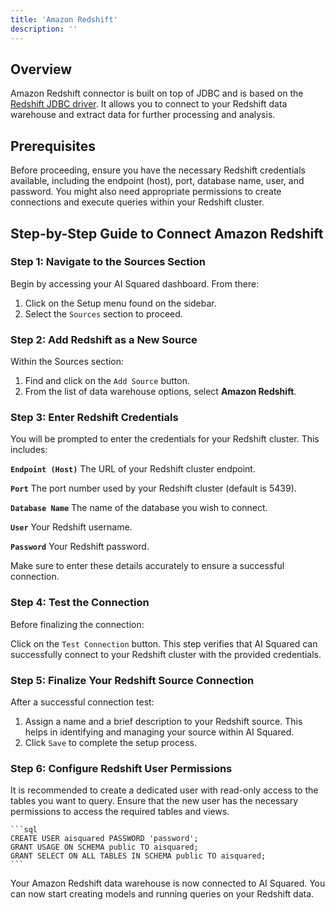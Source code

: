 ```yaml
---
title: 'Amazon Redshift'
description: ''
---
```


## Overview

Amazon Redshift connector is built on top of JDBC and is based on the [Redshift JDBC driver](https://docs.aws.amazon.com/redshift/latest/mgmt/configure-jdbc-connection.html). It allows you to connect to your Redshift data warehouse and extract data for further processing and analysis.

## Prerequisites

Before proceeding, ensure you have the necessary Redshift credentials available, including the endpoint (host), port, database name, user, and password. You might also need appropriate permissions to create connections and execute queries within your Redshift cluster.

## Step-by-Step Guide to Connect Amazon Redshift

### Step 1: Navigate to the Sources Section

Begin by accessing your AI Squared dashboard. From there:

1. Click on the Setup menu found on the sidebar.
2. Select the `Sources` section to proceed.

### Step 2: Add Redshift as a New Source

Within the Sources section:

1. Find and click on the `Add Source` button.
2. From the list of data warehouse options, select **Amazon Redshift**.

### Step 3: Enter Redshift Credentials

You will be prompted to enter the credentials for your Redshift cluster. This includes:

**`Endpoint (Host)`** The URL of your Redshift cluster endpoint.

**`Port`** The port number used by your Redshift cluster (default is 5439).

**`Database Name`** The name of the database you wish to connect.

**`User`** Your Redshift username.

**`Password`** Your Redshift password.

<Warning>Make sure to enter these details accurately to ensure a successful connection.</Warning>

### Step 4: Test the Connection

Before finalizing the connection:

Click on the `Test Connection` button. This step verifies that AI Squared can successfully connect to your Redshift cluster with the provided credentials.

### Step 5: Finalize Your Redshift Source Connection

After a successful connection test:

1. Assign a name and a brief description to your Redshift source. This helps in identifying and managing your source within AI Squared.
2. Click `Save` to complete the setup process.

### Step 6: Configure Redshift User Permissions

<Note>It is recommended to create a dedicated user with read-only access to the tables you want to query. Ensure that the new user has the necessary permissions to access the required tables and views.</Note>
    
    ```sql
    CREATE USER aisquared PASSWORD 'password';
    GRANT USAGE ON SCHEMA public TO aisquared;
    GRANT SELECT ON ALL TABLES IN SCHEMA public TO aisquared;
    ```


Your Amazon Redshift data warehouse is now connected to AI Squared. You can now start creating models and running queries on your Redshift data.